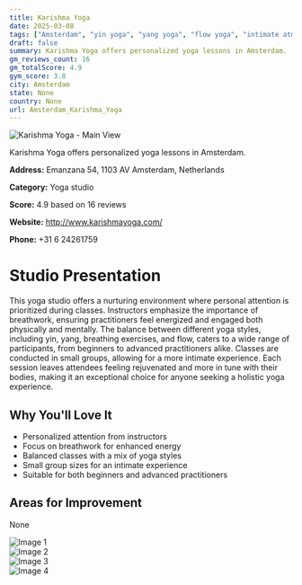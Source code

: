 ```yaml
---
title: Karishma Yoga
date: 2025-03-08
tags: ["Amsterdam", "yin yoga", "yang yoga", "flow yoga", "intimate atmosphere", "personalized attention", "Amsterdam"]  
draft: false
summary: Karishma Yoga offers personalized yoga lessons in Amsterdam.
gm_reviews_count: 16
gm_totalScore: 4.9
gym_score: 3.8
city: Amsterdam
state: None
country: None
url: Amsterdam_Karishma_Yoga
---
```


<div className="aspect-[16/9] relative my-8">
  <img 
    src="https://lh5.googleusercontent.com/p/AF1QipMPMlCzjayA_ASndy5JoP_Z2TbmOfMpJmoBoSLE=w1920-h1080-k-no"
    alt="Karishma Yoga - Main View"
    className="object-cover absolute inset-0 w-full h-full rounded-lg"
  />
</div>

Karishma Yoga offers personalized yoga lessons in Amsterdam.

**Address:** Emanzana 54, 1103 AV Amsterdam, Netherlands

**Category:** Yoga studio

**Score:** 4.9 based on 16 reviews

**Website:** http://www.karishmayoga.com/

**Phone:** +31 6 24261759

# Studio Presentation

This yoga studio offers a nurturing environment where personal attention is prioritized during classes. Instructors emphasize the importance of breathwork, ensuring practitioners feel energized and engaged both physically and mentally. The balance between different yoga styles, including yin, yang, breathing exercises, and flow, caters to a wide range of participants, from beginners to advanced practitioners alike. Classes are conducted in small groups, allowing for a more intimate experience. Each session leaves attendees feeling rejuvenated and more in tune with their bodies, making it an exceptional choice for anyone seeking a holistic yoga experience.



## Why You'll Love It

- Personalized attention from instructors
- Focus on breathwork for enhanced energy
- Balanced classes with a mix of yoga styles
- Small group sizes for an intimate experience
- Suitable for both beginners and advanced practitioners

## Areas for Improvement

None

<div className="grid grid-cols-1 xl:grid-cols-2 gap-4 my-8">
<div className="aspect-[4/3] relative"><img src="https://lh3.googleusercontent.com/p/AF1QipOuXG6QtwL9-vMEXHA8xBn1bGkj929uhfA8PFZP=w1920-h1080-k-no" alt="Image 1" className="object-cover absolute inset-0 w-full h-full rounded-lg" /></div>
<div className="aspect-[4/3] relative"><img src="https://lh5.googleusercontent.com/p/AF1QipNYhYkNExYnNfg_dV-3ibC0LzCPKcIaIxgjCnc8=w1920-h1080-k-no" alt="Image 2" className="object-cover absolute inset-0 w-full h-full rounded-lg" /></div>
<div className="aspect-[4/3] relative"><img src="https://lh5.googleusercontent.com/p/AF1QipM1vevGpnvESBh8B6nxPVlJwizK8BuOGpWdvb4a=w1920-h1080-k-no" alt="Image 3" className="object-cover absolute inset-0 w-full h-full rounded-lg" /></div>
<div className="aspect-[4/3] relative"><img src="https://lh5.googleusercontent.com/p/AF1QipOKq3GwLpKrmh_y5i_TfrFcxjEysDlU0r4cpoSt=w1920-h1080-k-no" alt="Image 4" className="object-cover absolute inset-0 w-full h-full rounded-lg" /></div>
</div>